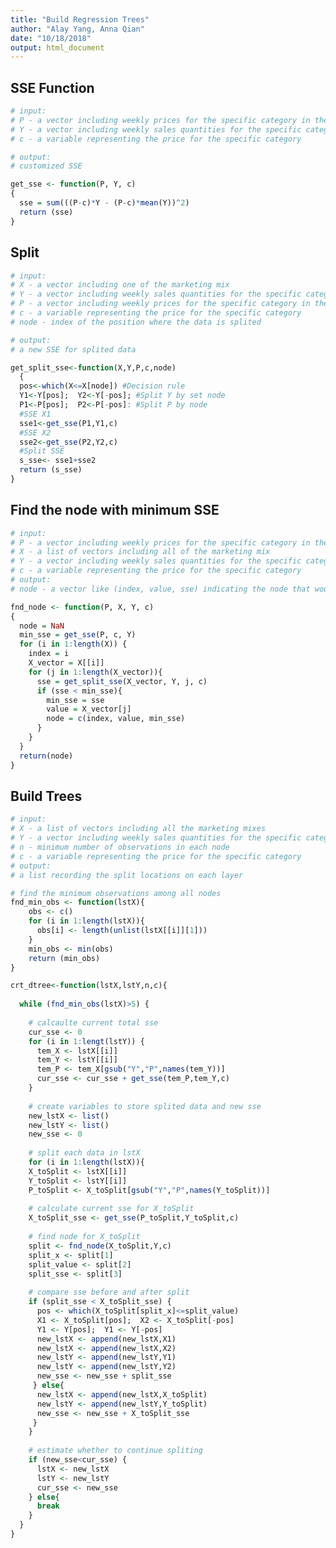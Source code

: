 ```yaml
---
title: "Build Regression Trees"
author: "Alay Yang, Anna Qian"
date: "10/18/2018"
output: html_document
---
```


## SSE Function
```r
# input:
# P - a vector including weekly prices for the specific category in the particular store
# Y - a vector including weekly sales quantities for the specific category in the particular store
# c - a variable representing the price for the specific category

# output:
# customized SSE

get_sse <- function(P, Y, c)
{
  sse = sum(((P-c)*Y - (P-c)*mean(Y))^2)
  return (sse)
}

```


## Split
```r
# input:
# X - a vector including one of the marketing mix
# Y - a vector including weekly sales quantities for the specific category in the particular store
# P - a vector including weekly prices for the specific category in the particular store
# c - a variable representing the price for the specific category
# node - index of the position where the data is splited

# output:
# a new SSE for splited data

get_split_sse<-function(X,Y,P,c,node)
  {
  pos<-which(X<=X[node]) #Decision rule
  Y1<-Y[pos];  Y2<-Y[-pos]; #Split Y by set node
  P1<-P[pos];  P2<-P[-pos]: #Split P by node
  #SSE X1
  sse1<-get_sse(P1,Y1,c)
  #SSE X2
  sse2<-get_sse(P2,Y2,c)
  #Split SSE
  s_sse<- sse1+sse2
  return (s_sse)
}

```


## Find the node with minimum SSE
```r
# input:
# P - a vector including weekly prices for the specific category in the particular store
# X - a list of vectors including all of the marketing mix
# Y - a vector including weekly sales quantities for the specific category in the particular store
# c - a variable representing the price for the specific category
# output:
# node - a vector like (index, value, sse) indicating the node that would give the minimum SSE if we split the data there

fnd_node <- function(P, X, Y, c)
{
  node = NaN
  min_sse = get_sse(P, c, Y)
  for (i in 1:length(X)) {
    index = i
    X_vector = X[[i]]
    for (j in 1:length(X_vector)){
      sse = get_split_sse(X_vector, Y, j, c)
      if (sse < min_sse){
        min_sse = sse
        value = X_vector[j]
        node = c(index, value, min_sse)
      }
    }
  }
  return(node)
}

```


## Build Trees
```r
# input:
# X - a list of vectors including all the marketing mixes
# Y - a vector including weekly sales quantities for the specific category in the particular store
# n - minimum number of observations in each node
# c - a variable representing the price for the specific category
# output:
# a list recording the split locations on each layer

# find the minimum observations among all nodes
fnd_min_obs <- function(lstX){
    obs <- c()
    for (i in 1:length(lstX)){
      obs[i] <- length(unlist(lstX[[i]][1]))
    }
    min_obs <- min(obs)
    return (min_obs)
}

crt_dtree<-function(lstX,lstY,n,c){
    
  while (fnd_min_obs(lstX)>5) {
  
    # calcaulte current total sse
    cur_sse <- 0
    for (i in 1:lengt(lstY)) {
      tem_X <- lstX[[i]]
      tem_Y <- lstY[[i]]
      tem_P <- tem_X[gsub("Y","P",names(tem_Y))]
      cur_sse <- cur_sse + get_sse(tem_P,tem_Y,c)
    }
  
    # create variables to store splited data and new sse
    new_lstX <- list()
    new_lstY <- list()
    new_sse <- 0
  
    # split each data in lstX
    for (i in 1:length(lstX)){
    X_toSplit <- lstX[[i]]
    Y_toSplit <- lstY[[i]]
    P_toSplit <- X_toSplit[gsub("Y","P",names(Y_toSplit))]
    
    # calculate current sse for X_toSplit
    X_toSplit_sse <- get_sse(P_toSplit,Y_toSplit,c)
    
    # find node for X_toSplit
    split <- fnd_node(X_toSplit,Y,c)
    split_x <- split[1]
    split_value <- split[2]
    split_sse <- split[3]
    
    # compare sse before and after split
    if (split_sse < X_toSplit_sse) {
      pos <- which(X_toSplit[split_x]<=split_value)
      X1 <- X_toSplit[pos];  X2 <- X_toSplit[-pos]
      Y1 <- Y[pos];  Y1 <- Y[-pos]
      new_lstX <- append(new_lstX,X1)
      new_lstX <- append(new_lstX,X2)
      new_lstY <- append(new_lstY,Y1)
      new_lstY <- append(new_lstY,Y2)
      new_sse <- new_sse + split_sse
     } else{
      new_lstX <- append(new_lstX,X_toSplit)
      new_lstY <- append(new_lstY,Y_toSplit)
      new_sse <- new_sse + X_toSplit_sse
     }
    }
    
    # estimate whether to continue spliting
    if (new_sse<cur_sse) {
      lstX <- new_lstX
      lstY <- new_lstY
      cur_sse <- new_sse
    } else{
      break
    }
  }
}


```


